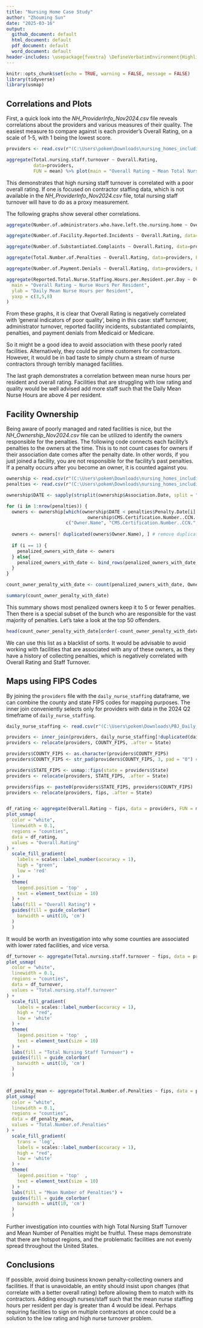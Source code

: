 ```yaml
---
title: "Nursing Home Case Study"
author: "Zhouming Sun"
date: "2025-03-16"
output: 
  github_document: default
  html_document: default
  pdf_document: default
  word_document: default
header-includes: \usepackage{fvextra} \DefineVerbatimEnvironment{Highlighting}{Verbatim}{breaklines,commandchars=\\\{\}}
---
```


```r
knitr::opts_chunk$set(echo = TRUE, warning = FALSE, message = FALSE)
library(tidyverse)
library(usmap)
```

## Correlations and Plots

First, a quick look into the *NH_ProviderInfo_Nov2024.csv* file reveals correlations about the providers and various measures of their quality. The easiest measure to compare against is each provider's Overall Rating, on a scale of 1-5, with 1 being the lowest score. 

```r
providers <- read.csv(r"(C:\Users\pokem\Downloads\nursing_homes_including_rehab_services_current_data\NH_ProviderInfo_Nov2024.csv)")

aggregate(Total.nursing.staff.turnover ~ Overall.Rating,
          data=providers, 
          FUN = mean) %>% plot(main = "Overall Rating ~ Mean Total Nursing Staff Turnover")

```

This demonstrates that high nursing staff turnover is correlated with a poor overall rating. If one is focused on contractor staffing data, which is not available in the *NH_ProviderInfo_Nov2024.csv* file, total nursing staff turnover will have to do as a proxy measurement. 

The following graphs show several other correlations. 

```r

aggregate(Number.of.administrators.who.have.left.the.nursing.home ~ Overall.Rating, data=providers, FUN = mean) %>% plot(main = "Overall Rating ~ Mean Number of departed administrators")

aggregate(Number.of.Facility.Reported.Incidents ~ Overall.Rating, data=providers, FUN = mean) %>% plot(main = "Overall Rating ~ Mean Number of Facility Reported Incidents")

aggregate(Number.of.Substantiated.Complaints ~ Overall.Rating, data=providers, FUN = mean) %>% plot(main = "Overall Rating ~ Mean Number of Substantiated Complaints")

aggregate(Total.Number.of.Penalties ~ Overall.Rating, data=providers, FUN = mean) %>% plot(main = "Overall Rating ~ Mean Number of Penalties")

aggregate(Number.of.Payment.Denials ~ Overall.Rating, data=providers, FUN = sum) %>% plot(main = "Overall Rating ~ Total Number of Payment Denials", sub="Note: Payment denials are from Medicaid or Medicare" )

aggregate(Reported.Total.Nurse.Staffing.Hours.per.Resident.per.Day ~ Overall.Rating, data=providers, FUN = mean) %>% plot(
  main = "Overall Rating ~ Nurse Hours Per Resident",
  ylab = "Daily Mean Nurse Hours per Resident", 
  yaxp = c(3,5,8)
)
```

From these graphs, it is clear that Overall Rating is negatively correlated with 'general indicators of poor quality', being in this case: staff turnover, administrator turnover, reported facility incidents, substantiated complaints, penalties, and payment denials from Medicaid or Medicare. 

So it might be a good idea to avoid association with these poorly rated facilities. Alternatively, they could be prime customers for contractors. However, it would be in bad taste to simply churn a stream of nurse contractors through terribly managed facilities. 

The last graph demonstrates a correlation between mean nurse hours per resident and overall rating. Facilities that are struggling with low rating and quality would be well advised add more staff such that the Daily Mean Nurse Hours are above 4 per resident.  

## Facility Ownership

Being aware of poorly managed and rated facilities is nice, but the *NH_Ownership_Nov2024.csv* file can be utilized to identify the owners responsible for the penalties. The following code connects each facility's penalties to the owners at the time. This is to not count cases for owners if their association date comes after the penalty date. In other words, if you just joined a facility, you are not responsible for the facility's past penalties. If a penalty occurs after you become an owner, it is counted against you. 

```r
ownership <- read.csv(r"(C:\Users\pokem\Downloads\nursing_homes_including_rehab_services_current_data\NH_Ownership_Nov2024.csv)")
penalties <- read.csv(r"(C:\Users\pokem\Downloads\nursing_homes_including_rehab_services_current_data\NH_Penalties_Nov2024.csv)")

ownership$DATE <- sapply(strsplit(ownership$Association.Date, split = " ", fixed = TRUE), function(x)(x[2])) %>% as.Date("%m/%d/%Y")

for (i in 1:nrow(penalties)) {
  owners <- ownership[which(ownership$DATE < penalties$Penalty.Date[i] & 
                              ownership$CMS.Certification.Number..CCN. == penalties$CMS.Certification.Number..CCN.[i]) , 
                      c("Owner.Name", "CMS.Certification.Number..CCN.", "DATE")]
  
  owners <- owners[! duplicated(owners$Owner.Name), ] # remove duplicate owners for a single penalty
  
  if (i == 1) {
    penalized_owners_with_date <- owners
  } else{
    penalized_owners_with_date <- bind_rows(penalized_owners_with_date, owners)
  }
}

count_owner_penalty_with_date <- count(penalized_owners_with_date, Owner.Name)

summary(count_owner_penalty_with_date)
```

This summary shows most penalized owners keep it to 5 or fewer penalties. Then there is a special subset of the bunch who are responsible for the vast majority of penalties. Let's take a look at the top 50 offenders. 

```r
head(count_owner_penalty_with_date[order(-count_owner_penalty_with_date$n), ] , 50)
```

We can use this list as a blacklist of sorts. It would be advisable to avoid working with facilities that are associated with any of these owners, as they have a history of collecting penalties, which is negatively correlated with Overall Rating and Staff Turnover. 

## Maps using FIPS Codes

By joining the `providers` file with the `daily_nurse_staffing` dataframe, we can combine the county and state FIPS codes for mapping purposes. The inner join conveniently selects only for providers with data in the 2024 Q2 timeframe of `daily_nurse_staffing`. 

```r
daily_nurse_staffing <- read.csv(r"(C:\Users\pokem\Downloads\PBJ_Daily_Nurse_Staffing_Q2_2024\PBJ_Daily_Nurse_Staffing_Q2_2024.csv)")

providers <- inner_join(providers, daily_nurse_staffing[!duplicated(daily_nurse_staffing$PROVNUM), c("PROVNUM", "COUNTY_FIPS")], by = c("CMS.Certification.Number..CCN." = "PROVNUM"))
providers <- relocate(providers, COUNTY_FIPS, .after = State)

providers$COUNTY_FIPS <- as.character(providers$COUNTY_FIPS)
providers$COUNTY_FIPS <- str_pad(providers$COUNTY_FIPS, 3, pad = "0") # county FIPS codes should be 3 digits long, and can begin with a 0

providers$STATE_FIPS <- usmap::fips(state = providers$State)
providers <- relocate(providers, STATE_FIPS, .after = State)

providers$fips <- paste0(providers$STATE_FIPS, providers$COUNTY_FIPS)
providers <- relocate(providers, fips, .after = State)


df_rating <- aggregate(Overall.Rating ~ fips, data = providers, FUN = mean)
plot_usmap(
  color = "white", 
  linewidth = 0.1, 
  regions = "counties", 
  data = df_rating, 
  values = "Overall.Rating"
) + 
  scale_fill_gradient(
    labels = scales::label_number(accuracy = 1), 
    high = "green", 
    low = 'red'
  ) + 
  theme(
    legend.position = 'top'  , 
    text = element_text(size = 10)
  ) +
  labs(fill = "Overall Rating") + 
  guides(fill = guide_colorbar(
    barwidth = unit(10, 'cm')
  )
  )

```

It would be worth an investigation into why some counties are associated with lower rated facilities, and vice versa. 


```r
df_turnover <- aggregate(Total.nursing.staff.turnover ~ fips, data = providers, FUN = mean)
plot_usmap(
  color = "white", 
  linewidth = 0.1, 
  regions = "counties", 
  data = df_turnover, 
  values = "Total.nursing.staff.turnover"
) + 
  scale_fill_gradient(
    labels = scales::label_number(accuracy = 1), 
    high = "red", 
    low = 'white'
  ) + 
  theme(
    legend.position = 'top'  , 
    text = element_text(size = 10)
  ) +
  labs(fill = "Total Nursing Staff Turnover") + 
  guides(fill = guide_colorbar(
    barwidth = unit(10, 'cm')
  )
  )


df_penalty_mean <- aggregate(Total.Number.of.Penalties ~ fips, data = providers, FUN = mean)
plot_usmap(
  color = "white", 
  linewidth = 0.1, 
  regions = "counties", 
  data = df_penalty_mean, 
  values = "Total.Number.of.Penalties"
) + 
  scale_fill_gradient(
    trans = 'log',
    labels = scales::label_number(accuracy = 1), 
    high = "red", 
    low = 'white'
  ) + 
  theme(
    legend.position = 'top'  , 
    text = element_text(size = 10)
  ) +
  labs(fill = "Mean Number of Penalties") + 
  guides(fill = guide_colorbar(
    barwidth = unit(10, 'cm')
  )
  )

```

Further investigation into counties with high Total Nursing Staff Turnover and Mean Number of Penalties might be fruitful. 
These maps demonstrate that there are hotspot regions, and the problematic facilities are not evenly spread throughout the United States. 

## Conclusions

If possible, avoid doing business known penalty-collecting owners and facilities. If that is unavoidable, an entity should insist upon changes (that correlate with a better overall rating) before allowing them to match with its contractors. Adding enough nurses/staff such that the mean nurse staffing hours per resident per day is greater than 4 would be ideal. Perhaps requiring facilities to sign on multiple contractors at once could be a solution to the low rating and high nurse turnover problem. 
